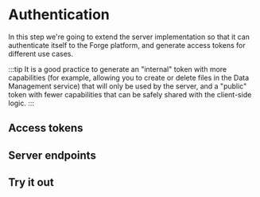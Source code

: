 



# Authentication

In this step we're going to extend the server implementation so that it can authenticate itself
to the Forge platform, and generate access tokens for different use cases.

:::tip
It is a good practice to generate an "internal" token with more capabilities (for example,
allowing you to create or delete files in the Data Management service) that will only be used
by the server, and a "public" token with fewer capabilities that can be safely shared with
the client-side logic.
:::

## Access tokens

<Tabs groupId="development-environment">
    <TabItem value="nodejs-vscode" label="Node.js & VSCode" default>
        <NodeJsVsCodeTokens />
    </TabItem>
    <TabItem value="dotnet-vscode" label=".NET 6 & VSCode" default>
        <DotNetVsCodeTokens />
    </TabItem>
    <TabItem value="dotnet-vs2022" label=".NET 6 & VS2022" default>
        <DotNetVs2022Tokens />
    </TabItem>
</Tabs>

## Server endpoints

<Tabs groupId="development-environment">
    <TabItem value="nodejs-vscode" label="Node.js & VSCode" default>
        <NodeJsVsCodeEndpoints />
    </TabItem>
    <TabItem value="dotnet-vscode" label=".NET 6 & VSCode" default>
        <DotNetVsCodeEndpoints />
    </TabItem>
    <TabItem value="dotnet-vs2022" label=".NET 6 & VS2022" default>
        <DotNetVs2022Endpoints />
    </TabItem>
</Tabs>

## Try it out

<Tabs groupId="development-environment">
    <TabItem value="nodejs-vscode" label="Node.js & VSCode" default>
        <NodeJsVsCodeTest />
    </TabItem>
    <TabItem value="dotnet-vscode" label=".NET 6 & VSCode" default>
        <DotNetVsCodeTest />
    </TabItem>
    <TabItem value="dotnet-vs2022" label=".NET 6 & VS2022" default>
        <DotNetVs2022Test />
    </TabItem>
</Tabs>
